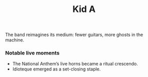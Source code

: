 ﻿---
title: "Kid A"
releaseDate: "2000-10-02"
label: "Parlophone / Capitol"
cover: "data:image/svg+xml;utf8,<?xml version='1.0'?><svg xmlns='http://www.w3.org/2000/svg' width='800' height='800'><rect width='100%' height='100%' fill='%230a0a0a'/><text x='50%' y='50%' dominant-baseline='middle' text-anchor='middle' fill='%23aaff00' font-family='monospace' font-size='32'>KID A</text></svg>"
tracklist:
  - "Everything in Its Right Place"
  - "Kid A"
  - "The National Anthem"
  - "How to Disappear Completely"
  - "Idioteque"
links:
  wikipedia: "https://en.wikipedia.org/wiki/Kid_A"
  youtube: "https://www.youtube.com/watch?v=Dx9W-cdQrkM"
  spotify: "https://open.spotify.com/album/6GjwtEZcfenmOf6l18N7T7"
summary: "An embrace of electronic timbres, oblique structures, and spectral moods."
seo:
  description: "Context, tracks, and notes for Kid A."
---

The band reimagines its medium: fewer guitars, more ghosts in the machine.

### Notable live moments
- The National Anthem’s live horns became a ritual crescendo.
- Idioteque emerged as a set-closing staple.
